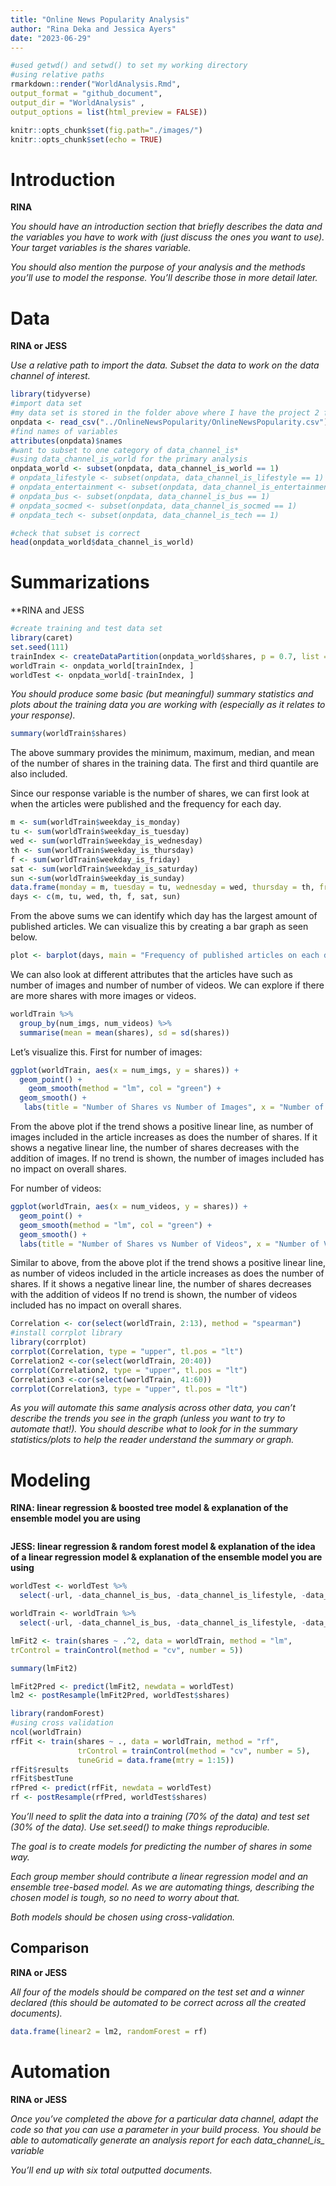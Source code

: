 ```yaml
---
title: "Online News Popularity Analysis"
author: "Rina Deka and Jessica Ayers"
date: "2023-06-29"
---
```


```r
#used getwd() and setwd() to set my working directory
#using relative paths
rmarkdown::render("WorldAnalysis.Rmd",
output_format = "github_document",  
output_dir = "WorldAnalysis" ,
output_options = list(html_preview = FALSE))
```

```r
knitr::opts_chunk$set(fig.path="./images/")
knitr::opts_chunk$set(echo = TRUE)
```


# Introduction

**RINA**


*You should have an introduction section that briefly describes the data and the variables you have to work with (just discuss the ones you want to use). Your target variables is the shares variable.*

*You should also mention the purpose of your analysis and the methods you’ll use to model the response. You’ll describe those in more detail later.*

# Data

**RINA or JESS**

*Use a relative path to import the data. Subset the data to work on the data channel of interest.*

```r
library(tidyverse)
#import data set
#my data set is stored in the folder above where I have the project 2 folder
onpdata <- read_csv("../OnlineNewsPopularity/OnlineNewsPopularity.csv")
#find names of variables
attributes(onpdata)$names
#want to subset to one category of data_channel_is*
#using data_channel_is_world for the primary analysis
onpdata_world <- subset(onpdata, data_channel_is_world == 1)
# onpdata_lifestyle <- subset(onpdata, data_channel_is_lifestyle == 1)
# onpdata_entertainment <- subset(onpdata, data_channel_is_entertainment == 1)
# onpdata_bus <- subset(onpdata, data_channel_is_bus == 1)
# onpdata_socmed <- subset(onpdata, data_channel_is_socmed == 1)
# onpdata_tech <- subset(onpdata, data_channel_is_tech == 1)

#check that subset is correct
head(onpdata_world$data_channel_is_world)
```

# Summarizations

**RINA and JESS

```r
#create training and test data set
library(caret)
set.seed(111)
trainIndex <- createDataPartition(onpdata_world$shares, p = 0.7, list = FALSE) 
worldTrain <- onpdata_world[trainIndex, ]
worldTest <- onpdata_world[-trainIndex, ]
```

*You should produce some basic (but meaningful) summary statistics and plots about the training data you are working with (especially as it relates to your response).*

```r
summary(worldTrain$shares)
```

The above summary provides the minimum, maximum, median, and mean of the number of shares in the training data. The first and third quantile are also included.

Since our response variable is the number of shares, we can first look at when the articles were published and the frequency for each day.

```r
m <- sum(worldTrain$weekday_is_monday)
tu <- sum(worldTrain$weekday_is_tuesday)
wed <- sum(worldTrain$weekday_is_wednesday)
th <- sum(worldTrain$weekday_is_thursday)
f <- sum(worldTrain$weekday_is_friday)
sat <- sum(worldTrain$weekday_is_saturday)
sun <-sum(worldTrain$weekday_is_sunday)
data.frame(monday = m, tuesday = tu, wednesday = wed, thursday = th, friday = f, saturday = sat, sunday = sun)
days <- c(m, tu, wed, th, f, sat, sun)
```

From the above sums we can identify which day has the largest amount of published articles. We can visualize this by creating a bar graph as seen below.

```r
plot <- barplot(days, main = "Frequency of published articles on each day", ylab = "Count", xlab = "Day",names.arg = c("Mon", "Tues", "Wed", "Thurs", "Fri", "Sat", "Sun"), col = "blue")
```

We can also look at different attributes that the articles have such as number of images and number of number of videos. We can explore if there are more shares with more images or videos.

```r
worldTrain %>%
  group_by(num_imgs, num_videos) %>%
  summarise(mean = mean(shares), sd = sd(shares))
```

Let's visualize this. First for number of images:

```r
ggplot(worldTrain, aes(x = num_imgs, y = shares)) +
  geom_point() +
    geom_smooth(method = "lm", col = "green") + 
  geom_smooth() + 
   labs(title = "Number of Shares vs Number of Images", x = "Number of Images", y = "Number of Shares")
```

From the above plot if the trend shows a positive linear line, as number of images included in the article increases as does the number of shares. If it shows a negative linear line, the number of shares decreases with the addition of images. If no trend is shown, the number of images included has no impact on overall shares. 

For number of videos:

```r
ggplot(worldTrain, aes(x = num_videos, y = shares)) +
  geom_point() + 
  geom_smooth(method = "lm", col = "green") + 
  geom_smooth() + 
  labs(title = "Number of Shares vs Number of Videos", x = "Number of Videos", y = "Number of Shares")
```

Similar to above, from the above plot if the trend shows a positive linear line, as number of videos included in the article increases as does the number of shares. If it shows a negative linear line, the number of shares decreases with the addition of videos If no trend is shown, the number of videos included has no impact on overall shares. 

```r
Correlation <- cor(select(worldTrain, 2:13), method = "spearman")
#install corrplot library
library(corrplot)
corrplot(Correlation, type = "upper", tl.pos = "lt")
Correlation2 <-cor(select(worldTrain, 20:40))
corrplot(Correlation2, type = "upper", tl.pos = "lt")
Correlation3 <-cor(select(worldTrain, 41:60))
corrplot(Correlation3, type = "upper", tl.pos = "lt")
```

*As you will automate this same analysis across other data, you can’t describe the trends you see in the graph (unless you want to try to automate that!). You should describe what to look for in the summary statistics/plots to help the reader understand the summary or graph.*

# Modeling

**RINA: linear regression & boosted tree model & explanation of the ensemble model you are using**

```r

```


**JESS: linear regression & random forest model & explanation of the idea of a linear regression model & explanation of the ensemble model you are using**

```r
worldTest <- worldTest %>%
  select(-url, -data_channel_is_bus, -data_channel_is_lifestyle, -data_channel_is_entertainment, - data_channel_is_socmed, - data_channel_is_tech, - data_channel_is_world)

worldTrain <- worldTrain %>%
  select(-url, -data_channel_is_bus, -data_channel_is_lifestyle, -data_channel_is_entertainment, - data_channel_is_socmed, - data_channel_is_tech, - data_channel_is_world)

lmFit2 <- train(shares ~ .^2, data = worldTrain, method = "lm",
trControl = trainControl(method = "cv", number = 5))

summary(lmFit2)

lmFit2Pred <- predict(lmFit2, newdata = worldTest)
lm2 <- postResample(lmFit2Pred, worldTest$shares)
```

```r
library(randomForest)
#using cross validation
ncol(worldTrain)
rfFit <- train(shares ~ ., data = worldTrain, method = "rf", 
               trControl = trainControl(method = "cv", number = 5), 
               tuneGrid = data.frame(mtry = 1:15))
rfFit$results
rfFit$bestTune
rfPred <- predict(rfFit, newdata = worldTest)
rf <- postResample(rfPred, worldTest$shares)
```

*You’ll need to split the data into a training (70% of the data) and test set (30% of the data). Use set.seed() to make things reproducible.*

*The goal is to create models for predicting the number of shares in some way.*

*Each group member should contribute a linear regression model and an ensemble tree-based model. As we are automating things, describing the chosen model is tough, so no need to worry about that.*

*Both models should be chosen using cross-validation.*

## Comparison

**RINA or JESS**

*All four of the models should be compared on the test set and a winner declared (this should be automated to be correct across all the created documents).*

```r
data.frame(linear2 = lm2, randomForest = rf)
```

# Automation

**RINA or JESS**

*Once you’ve completed the above for a particular data channel, adapt the code so that you can use a parameter in your build process. You should be able to automatically generate an analysis report for each data_channel_is_ variable* 

*You’ll end up with six total outputted documents.*

